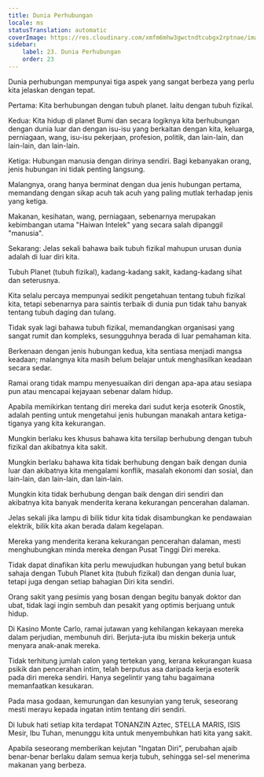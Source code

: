 ```yaml
---
title: Dunia Perhubungan
locale: ms
statusTranslation: automatic
coverImage: https://res.cloudinary.com/xmfm6mhw3gwctndtcubgx2rptnae/image/upload/v1740468922/small_cover_tratado_de_psicologia_revolucionaria_a4c0dca4e0.webp
sidebar:
    label: 23. Dunia Perhubungan
    order: 23
---
```

Dunia perhubungan mempunyai tiga aspek yang sangat berbeza yang perlu kita jelaskan dengan tepat.

Pertama: Kita berhubungan dengan tubuh planet. Iaitu dengan tubuh fizikal.

Kedua: Kita hidup di planet Bumi dan secara logiknya kita berhubungan dengan dunia luar dan dengan isu-isu yang berkaitan dengan kita, keluarga, perniagaan, wang, isu-isu pekerjaan, profesion, politik, dan lain-lain, dan lain-lain, dan lain-lain.

Ketiga: Hubungan manusia dengan dirinya sendiri. Bagi kebanyakan orang, jenis hubungan ini tidak penting langsung.

Malangnya, orang hanya berminat dengan dua jenis hubungan pertama, memandang dengan sikap acuh tak acuh yang paling mutlak terhadap jenis yang ketiga.

Makanan, kesihatan, wang, perniagaan, sebenarnya merupakan kebimbangan utama "Haiwan Intelek" yang secara salah dipanggil "manusia".

Sekarang: Jelas sekali bahawa baik tubuh fizikal mahupun urusan dunia adalah di luar diri kita.

Tubuh Planet (tubuh fizikal), kadang-kadang sakit, kadang-kadang sihat dan seterusnya.

Kita selalu percaya mempunyai sedikit pengetahuan tentang tubuh fizikal kita, tetapi sebenarnya para saintis terbaik di dunia pun tidak tahu banyak tentang tubuh daging dan tulang.

Tidak syak lagi bahawa tubuh fizikal, memandangkan organisasi yang sangat rumit dan kompleks, sesungguhnya berada di luar pemahaman kita.

Berkenaan dengan jenis hubungan kedua, kita sentiasa menjadi mangsa keadaan; malangnya kita masih belum belajar untuk menghasilkan keadaan secara sedar.

Ramai orang tidak mampu menyesuaikan diri dengan apa-apa atau sesiapa pun atau mencapai kejayaan sebenar dalam hidup.

Apabila memikirkan tentang diri mereka dari sudut kerja esoterik Gnostik, adalah penting untuk mengetahui jenis hubungan manakah antara ketiga-tiganya yang kita kekurangan.

Mungkin berlaku kes khusus bahawa kita tersilap berhubung dengan tubuh fizikal dan akibatnya kita sakit.

Mungkin berlaku bahawa kita tidak berhubung dengan baik dengan dunia luar dan akibatnya kita mengalami konflik, masalah ekonomi dan sosial, dan lain-lain, dan lain-lain, dan lain-lain.

Mungkin kita tidak berhubung dengan baik dengan diri sendiri dan akibatnya kita banyak menderita kerana kekurangan pencerahan dalaman.

Jelas sekali jika lampu di bilik tidur kita tidak disambungkan ke pendawaian elektrik, bilik kita akan berada dalam kegelapan.

Mereka yang menderita kerana kekurangan pencerahan dalaman, mesti menghubungkan minda mereka dengan Pusat Tinggi Diri mereka.

Tidak dapat dinafikan kita perlu mewujudkan hubungan yang betul bukan sahaja dengan Tubuh Planet kita (tubuh fizikal) dan dengan dunia luar, tetapi juga dengan setiap bahagian Diri kita sendiri.

Orang sakit yang pesimis yang bosan dengan begitu banyak doktor dan ubat, tidak lagi ingin sembuh dan pesakit yang optimis berjuang untuk hidup.

Di Kasino Monte Carlo, ramai jutawan yang kehilangan kekayaan mereka dalam perjudian, membunuh diri. Berjuta-juta ibu miskin bekerja untuk menyara anak-anak mereka.

Tidak terhitung jumlah calon yang tertekan yang, kerana kekurangan kuasa psikik dan pencerahan intim, telah berputus asa daripada kerja esoterik pada diri mereka sendiri. Hanya segelintir yang tahu bagaimana memanfaatkan kesukaran.

Pada masa godaan, kemurungan dan kesunyian yang teruk, seseorang mesti merayu kepada ingatan intim tentang diri sendiri.

Di lubuk hati setiap kita terdapat TONANZIN Aztec, STELLA MARIS, ISIS Mesir, Ibu Tuhan, menunggu kita untuk menyembuhkan hati kita yang sakit.

Apabila seseorang memberikan kejutan "Ingatan Diri", perubahan ajaib benar-benar berlaku dalam semua kerja tubuh, sehingga sel-sel menerima makanan yang berbeza.

